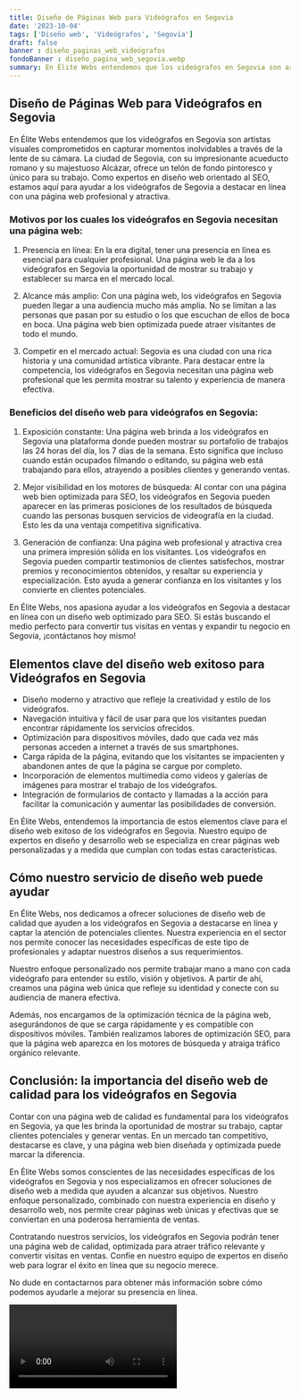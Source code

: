 ```yaml
---
title: Diseño de Páginas Web para Videógrafos en Segovia
date: '2023-10-04'
tags: ['Diseño web', 'Videógrafos', 'Segovia']
draft: false
banner : diseño_paginas_web_videógrafos
fondoBanner : diseño_pagina_web_segovia.webp
summary: En Élite Webs entendemos que los videógrafos en Segovia son artistas visuales comprometidos en capturar momentos inolvidables a través de la lente de su cámara. La ciudad de Segovia, con su impresionante acueducto romano y su majestuoso Alcázar, ofrece un telón de fondo pintoresco y único para su trabajo. Como expertos en diseño web orientado al SEO, estamos aquí para ayudar a los videógrafos de Segovia a destacar en línea con una página web profesional y atractiva.
---
```


## Diseño de Páginas Web para Videógrafos en Segovia

En Élite Webs entendemos que los videógrafos en Segovia son artistas visuales comprometidos en capturar momentos inolvidables a través de la lente de su cámara. La ciudad de Segovia, con su impresionante acueducto romano y su majestuoso Alcázar, ofrece un telón de fondo pintoresco y único para su trabajo. Como expertos en diseño web orientado al SEO, estamos aquí para ayudar a los videógrafos de Segovia a destacar en línea con una página web profesional y atractiva.

### Motivos por los cuales los videógrafos en Segovia necesitan una página web:

1. Presencia en línea: En la era digital, tener una presencia en línea es esencial para cualquier profesional. Una página web le da a los videógrafos en Segovia la oportunidad de mostrar su trabajo y establecer su marca en el mercado local.

2. Alcance más amplio: Con una página web, los videógrafos en Segovia pueden llegar a una audiencia mucho más amplia. No se limitan a las personas que pasan por su estudio o los que escuchan de ellos de boca en boca. Una página web bien optimizada puede atraer visitantes de todo el mundo.

3. Competir en el mercado actual: Segovia es una ciudad con una rica historia y una comunidad artística vibrante. Para destacar entre la competencia, los videógrafos en Segovia necesitan una página web profesional que les permita mostrar su talento y experiencia de manera efectiva.

### Beneficios del diseño web para videógrafos en Segovia:

1. Exposición constante: Una página web brinda a los videógrafos en Segovia una plataforma donde pueden mostrar su portafolio de trabajos las 24 horas del día, los 7 días de la semana. Esto significa que incluso cuando están ocupados filmando o editando, su página web está trabajando para ellos, atrayendo a posibles clientes y generando ventas.

2. Mejor visibilidad en los motores de búsqueda: Al contar con una página web bien optimizada para SEO, los videógrafos en Segovia pueden aparecer en las primeras posiciones de los resultados de búsqueda cuando las personas busquen servicios de videografía en la ciudad. Esto les da una ventaja competitiva significativa.

3. Generación de confianza: Una página web profesional y atractiva crea una primera impresión sólida en los visitantes. Los videógrafos en Segovia pueden compartir testimonios de clientes satisfechos, mostrar premios y reconocimientos obtenidos, y resaltar su experiencia y especialización. Esto ayuda a generar confianza en los visitantes y los convierte en clientes potenciales.

En Élite Webs, nos apasiona ayudar a los videógrafos en Segovia a destacar en línea con un diseño web optimizado para SEO. Si estás buscando el medio perfecto para convertir tus visitas en ventas y expandir tu negocio en Segovia, ¡contáctanos hoy mismo!

<GifSeo />

<Cta />

## Elementos clave del diseño web exitoso para Videógrafos en Segovia

- Diseño moderno y atractivo que refleje la creatividad y estilo de los videógrafos.
- Navegación intuitiva y fácil de usar para que los visitantes puedan encontrar rápidamente los servicios ofrecidos.
- Optimización para dispositivos móviles, dado que cada vez más personas acceden a internet a través de sus smartphones.
- Carga rápida de la página, evitando que los visitantes se impacienten y abandonen antes de que la página se cargue por completo.
- Incorporación de elementos multimedia como videos y galerías de imágenes para mostrar el trabajo de los videógrafos.
- Integración de formularios de contacto y llamadas a la acción para facilitar la comunicación y aumentar las posibilidades de conversión.

En Élite Webs, entendemos la importancia de estos elementos clave para el diseño web exitoso de los videógrafos en Segovia. Nuestro equipo de expertos en diseño y desarrollo web se especializa en crear páginas web personalizadas y a medida que cumplan con todas estas características.

## Cómo nuestro servicio de diseño web puede ayudar

En Élite Webs, nos dedicamos a ofrecer soluciones de diseño web de calidad que ayuden a los videógrafos en Segovia a destacarse en línea y captar la atención de potenciales clientes. Nuestra experiencia en el sector nos permite conocer las necesidades específicas de este tipo de profesionales y adaptar nuestros diseños a sus requerimientos.

Nuestro enfoque personalizado nos permite trabajar mano a mano con cada videógrafo para entender su estilo, visión y objetivos. A partir de ahí, creamos una página web única que refleje su identidad y conecte con su audiencia de manera efectiva.

Además, nos encargamos de la optimización técnica de la página web, asegurándonos de que se carga rápidamente y es compatible con dispositivos móviles. También realizamos labores de optimización SEO, para que la página web aparezca en los motores de búsqueda y atraiga tráfico orgánico relevante.

## Conclusión: la importancia del diseño web de calidad para los videógrafos en Segovia

Contar con una página web de calidad es fundamental para los videógrafos en Segovia, ya que les brinda la oportunidad de mostrar su trabajo, captar clientes potenciales y generar ventas. En un mercado tan competitivo, destacarse es clave, y una página web bien diseñada y optimizada puede marcar la diferencia.

En Élite Webs somos conscientes de las necesidades específicas de los videógrafos en Segovia y nos especializamos en ofrecer soluciones de diseño web a medida que ayuden a alcanzar sus objetivos. Nuestro enfoque personalizado, combinado con nuestra experiencia en diseño y desarrollo web, nos permite crear páginas web únicas y efectivas que se conviertan en una poderosa herramienta de ventas.

Contratando nuestros servicios, los videógrafos en Segovia podrán tener una página web de calidad, optimizada para atraer tráfico relevante y convertir visitas en ventas. Confíe en nuestro equipo de expertos en diseño web para lograr el éxito en línea que su negocio merece.

No dude en contactarnos para obtener más información sobre cómo podemos ayudarle a mejorar su presencia en línea.

<Video />

<CtaBot job='Videógrafos' city='Segovia'/>

<Gmaps query='Segovia+españa+maps' />